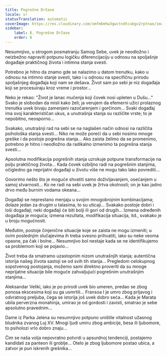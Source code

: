 ```yaml
---
title: Pogrešne Države
locale: sr
statusTranslation: automatic
coverImage: https://res.cloudinary.com/xmfm6mhw3gwctndtcubgx2rptnae/image/upload/v1740468922/small_cover_tratado_de_psicologia_revolucionaria_a4c0dca4e0.webp
sidebar:
    label: 8. Pogrešne Države
    order: 8
---
```

Nesumnjivo, u strogom posmatranju Samog Sebe, uvek je neodložno i neizbežno napraviti potpunu logičku diferencijaciju u odnosu na spoljašnje događaje praktičnog života i intimna stanja svesti.

Potrebno je hitno da znamo gde se nalazimo u datom trenutku, kako u odnosu na intimno stanje svesti, tako i u odnosu na specifičnu prirodu spoljašnjeg događaja koji nam se dešava. Život sam po sebi je niz događaja koji se procesuiraju kroz vreme i prostor...

Neko je rekao: "Život je lanac mučenja koji čovek nosi upleten u Dušu..." Svako je slobodan da misli kako želi; ja verujem da efemerni užici prolaznog trenutka uvek bivaju zamenjeni razočarenjem i gorčinom... Svaki događaj ima svoj karakterističan ukus, a unutrašnja stanja su različite vrste; to je nepobitno, neosporno...

Svakako, unutrašnji rad na sebi se na naglašen način odnosi na različita psihološka stanja svesti... Niko ne može poreći da u sebi nosimo mnoge greške i da postoje pogrešna stanja... Ako zaista želimo da se promenimo, potrebno je hitno i neodložno da radikalno izmenimo ta pogrešna stanja svesti...

Apsolutna modifikacija pogrešnih stanja uzrokuje potpune transformacije na polju praktičnog života... Kada čovek ozbiljno radi na pogrešnim stanjima, očigledno ga neprijatni događaji u životu više ne mogu tako lako povrediti...

Govorimo nešto što je moguće shvatiti samo doživljavanjem, osećanjem u samoj stvarnosti... Ko ne radi na sebi uvek je žrtva okolnosti; on je kao jadno drvo među burnim vodama okeana...

Događaji se neprestano menjaju u svojim mnogobrojnim kombinacijama; dolaze jedan za drugim u talasima, to su uticaji... Svakako postoje dobri i loši događaji; neki događaji će biti bolji ili gori od drugih... Izmena određenih događaja je moguća; izmena rezultata, modifikacija situacija, itd., svakako je u broju mogućnosti.

Međutim, postoje činjenične situacije koje se zaista ne mogu izmeniti; u ovim poslednjim slučajevima ih treba svesno prihvatiti, iako su neke veoma opasne, pa čak i bolne... Nesumnjivo bol nestaje kada se ne identifikujemo sa problemom koji se pojavio...

Život treba da smatramo uzastopnim nizom unutrašnjih stanja; autentična istorija našeg života sastoji se od svih tih stanja... Pregledom celokupnog sopstvenog postojanja, možemo sami direktno proveriti da su mnoge neprijatne situacije bile moguće zahvaljujući pogrešnim unutrašnjim stanjima...

Aleksandar Veliki, iako je po prirodi uvek bio umeren, predao se zbog ponosa ekscesima koji su ga usmrtili... Fransoa I je umro zbog prljavog i odvratnog preljuba, čega se istorija još uvek dobro seća... Kada je Marata ubila perverzna monahinja, umirao je od gordosti i zavisti, smatrao je sebe apsolutno pravednim...

Dame iz Parka Jelena su nesumnjivo potpuno uništile vitalnost užasnog bludnika zvanog Luj XV. Mnogi ljudi umiru zbog ambicije, besa ili ljubomore, to psiholozi vrlo dobro znaju...

Čim se naša volja nepovratno potvrdi u apsurdnoj tendenciji, postajemo kandidati za panteon ili groblje... Otelo je zbog ljubomore postao ubica, a zatvor je pun iskrenih grešnika...

